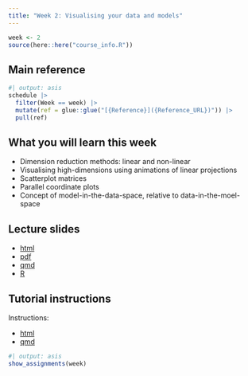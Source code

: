 ```yaml
---
title: "Week 2: Visualising your data and models"
---
```


```r
week <- 2
source(here::here("course_info.R"))
```

## Main reference

```r
#| output: asis
schedule |>
  filter(Week == week) |>
  mutate(ref = glue::glue("[{Reference}]({Reference_URL})")) |>
  pull(ref)
```

## What you will learn this week

* Dimension reduction methods: linear and non-linear
* Visualising high-dimensions using animations of linear projections
* Scatterplot matrices
* Parallel coordinate plots
* Concept of model-in-the-data-space, relative to data-in-the-moel-space

## Lecture slides

- [html](https://iml.numbat.space/week2/slides.html)
- [pdf](https://iml.numbat.space/week2/slides.pdf)
- [qmd](https://iml.numbat.space/week2/slides.qmd)
- [R](https://iml.numbat.space/week2/slides.R)

## Tutorial instructions

Instructions:

- [html](https://iml.numbat.space/week2/tutorial.html)
- [qmd](https://iml.numbat.space/week2/tutorial.qmd)


```r
#| output: asis
show_assignments(week)
```
